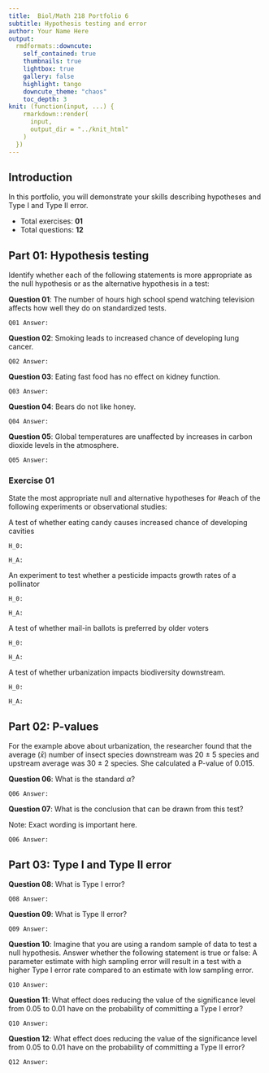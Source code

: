```yaml
---
title:  Biol/Math 218 Portfolio 6
subtitle: Hypothesis testing and error
author: Your Name Here
output:
  rmdformats::downcute:
    self_contained: true
    thumbnails: true
    lightbox: true
    gallery: false
    highlight: tango
    downcute_theme: "chaos"
    toc_depth: 3
knit: (function(input, ...) {
    rmarkdown::render(
      input,
      output_dir = "../knit_html"
    )
  })
---
```


## Introduction 
In this portfolio, you will demonstrate your skills describing hypotheses and Type I and
Type II error.

- Total exercises: **01**
- Total questions: **12**

## Part 01: Hypothesis testing

Identify whether each of the following statements is more appropriate as the 
null hypothesis or as the alternative hypothesis in a test: 

**Question 01**: The number of hours high school spend watching television 
affects how well they do on standardized tests.

`Q01 Answer:`

**Question 02**: Smoking leads to increased chance of developing lung cancer.

`Q02 Answer:`

**Question 03**: Eating fast food has no effect on kidney function.

`Q03 Answer:`

**Question 04**: Bears do not like honey.

`Q04 Answer:`

**Question 05**: Global temperatures are unaffected by increases in 
carbon dioxide levels in the atmosphere.

`Q05 Answer:`

### Exercise 01
State the most appropriate null and alternative hypotheses for 
#each of the following experiments or observational studies: 

A test of whether eating candy causes increased chance of developing cavities

`H_0:`

`H_A:`

An experiment to test whether a pesticide impacts growth rates of a pollinator

`H_0:`

`H_A:`

A test of whether mail-in ballots is preferred by older voters

`H_0:`

`H_A:`

A test of whether urbanization impacts biodiversity downstream.

`H_0:`

`H_A:`

## Part 02: P-values

For the example above about urbanization, the researcher found that the 
average ($\bar{x}$) number of insect species downstream was 20 $\pm{}$ 5 species and
upstream average was 30 $\pm{}$ 2 species. She calculated a P-value of 0.015. 

**Question 06**: What is the standard $\alpha$?

`Q06 Answer:`

**Question 07**: What is the conclusion that can be drawn from this test?

Note: Exact wording is important here.

`Q06 Answer:`

## Part 03: Type I and Type II error

**Question 08**: What is Type I error?

`Q08 Answer:`

**Question 09**:  What is Type II error?

`Q09 Answer:`

**Question 10**: Imagine that you are using a random sample of data to test a null hypothesis. 
Answer whether the following statement is true or false: A parameter estimate 
with high sampling error will result in a test with a higher Type I error rate 
compared to an estimate with low sampling error.

`Q10 Answer:`

**Question 11**: What effect does reducing the value of the significance level from 0.05 to 0.01 have on 
the probability of committing a Type I error?

`Q10 Answer:`

**Question 12**: What effect does reducing the value of the significance level from 0.05 to 0.01 have on 
the probability of committing a Type II error?

`Q12 Answer:`
